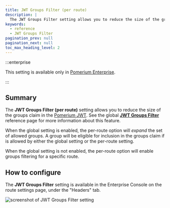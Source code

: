 ```yaml
---
title: JWT Groups Filter (per route)
description: |
  The JWT Groups Filter setting allows you to reduce the size of the groups claim in the Pomerium JWT.
keywords:
  - reference
  - JWT Groups Filter
pagination_prev: null
pagination_next: null
toc_max_heading_level: 2
---
```


:::enterprise

This setting is available only in [Pomerium Enterprise](/docs/deploy/enterprise).

:::

## Summary

The **JWT Groups Filter (per route)** setting allows you to reduce the size of the groups claim in the [Pomerium JWT](/docs/capabilities/getting-users-identity). See the global [**JWT Groups Filter**](/docs/reference/jwt-groups-filter) reference page for more information about this feature.

When the global setting is enabled, the per-route option will _expand_ the set of allowed groups. A group will be eligible for inclusion in the groups claim if is allowed by either the global setting or the per-route setting.

When the global setting is not enabled, the per-route option will enable groups filtering for a specific route.

## How to configure

The **JWT Groups Filter** setting is available in the Enterprise Console on the route settings page, under the "Headers" tab.

![screenshot of JWT Groups Filter setting](../img/jwt-groups-filter.png)
